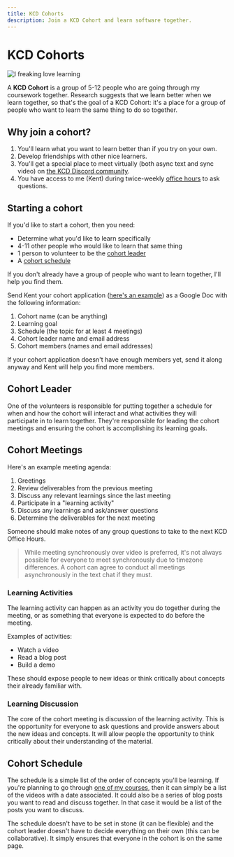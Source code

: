 ```yaml
---
title: KCD Cohorts
description: Join a KCD Cohort and learn software together.
---
```


# KCD Cohorts

![I freaking love learning](./learning.jpg)

A **KCD Cohort** is a group of 5-12 people who are going through my coursework
together. Research suggests that we learn better when we learn together, so
that's the goal of a KCD Cohort: it's a place for a group of people who want to
learn the same thing to do so together.

## Why join a cohort?

1. You'll learn what you want to learn better than if you try on your own.
2. Develop friendships with other nice learners.
3. You'll get a special place to meet virtually (both async text and sync video)
   on [the KCD Discord community](/discord).
4. You have access to me (Kent) during twice-weekly
   [office hours](/office-hours) to ask questions.

## Starting a cohort

If you'd like to start a cohort, then you need:

- Determine what you'd like to learn specifically
- 4-11 other people who would like to learn that same thing
- 1 person to volunteer to be the [cohort leader](#cohort-leader)
- A [cohort schedule](#cohort-schedule)

If you don't already have a group of people who want to learn together, I'll
help you find them.

Send Kent your cohort application
([here's an example](https://docs.google.com/document/d/1IcYCa5q3YpnxyC3foPAiOi059EVs7TgoVau65RcQTQo/edit))
as a Google Doc with the following information:

1. Cohort name (can be anything)
2. Learning goal
3. Schedule (the topic for at least 4 meetings)
4. Cohort leader name and email address
5. Cohort members (names and email addresses)

If your cohort application doesn't have enough members yet, send it along anyway
and Kent will help you find more members.

## Cohort Leader

One of the volunteers is responsible for putting together a schedule for when
and how the cohort will interact and what activities they will participate in to
learn together. They're responsible for leading the cohort meetings and ensuring
the cohort is accomplishing its learning goals.

## Cohort Meetings

Here's an example meeting agenda:

1. Greetings
2. Review deliverables from the previous meeting
3. Discuss any relevant learnings since the last meeting
4. Participate in a "learning activity"
5. Discuss any learnings and ask/answer questions
6. Determine the deliverables for the next meeting

Someone should make notes of any group questions to take to the next KCD Office
Hours.

> While meeting synchronously over video is preferred, it's not always possible
> for everyone to meet synchronously due to timezone differences. A cohort can
> agree to conduct all meetings asynchronously in the text chat if they must.

### Learning Activities

The learning activity can happen as an activity you do together during the
meeting, or as something that everyone is expected to do before the meeting.

Examples of activities:

- Watch a video
- Read a blog post
- Build a demo

These should expose people to new ideas or think critically about concepts their
already familiar with.

### Learning Discussion

The core of the cohort meeting is discussion of the learning activity. This is
the opportunity for everyone to ask questions and provide answers about the new
ideas and concepts. It will allow people the opportunity to think critically
about their understanding of the material.

## Cohort Schedule

The schedule is a simple list of the order of concepts you'll be learning. If
you're planning to go through [one of my courses](/courses), then it can simply
be a list of the videos with a date associated. It could also be a series of
blog posts you want to read and discuss together. In that case it would be a
list of the posts you want to discuss.

The schedule doesn't have to be set in stone (it can be flexible) and the cohort
leader doesn't have to decide everything on their own (this can be
collaborative). It simply ensures that everyone in the cohort is on the same
page.

